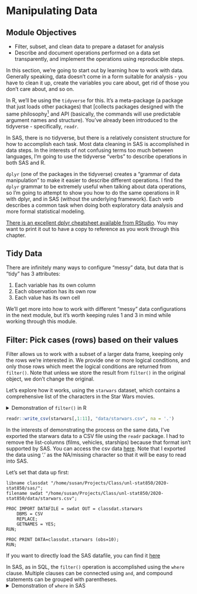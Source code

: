 # Manipulating Data {#manipulating-data}


## Module Objectives {-}

- Filter, subset, and clean data to prepare a dataset for analysis
- Describe and document operations performed on a data set transparently, and implement the operations using reproducible steps.

In this section, we're going to start out by learning how to work with data. Generally speaking, data doesn't come in a form suitable for analysis - you have to clean it up, create the variables you care about, get rid of those you don't care about, and so on. 

In R, we'll be using the `tidyverse` for this. It's a meta-package (a package that just loads other packages) that [collects packages designed with the same philosophy^[The philosophy includes a preference for pipes, ] and API (basically, the commands will use predictable argument names and structure). You've already been introduced to the tidyverse - specifically, `readr`. 

In SAS, there is no tidyverse, but there is a relatively consistent structure for how to accomplish each task. Most data cleaning in SAS is accomplished in data steps. In the interests of not confusing terms too much between languages, I'm going to use the tidyverse "verbs" to describe operations in both SAS and R. 

`dplyr` (one of the packages in the tidyverse) creates a "grammar of data manipulation" to make it easier to describe different operations. I find the `dplyr` grammar to be extremely useful when talking about data operations, so I'm going to attempt to show you how to do the same operations in R with dplyr, and in SAS (without the underlying framework). Each verb describes a common task when doing both exploratory data analysis and more formal statistical modeling. 

<div class="learn-more">
[There is an excellent dplyr cheatsheet available from RStudio](https://github.com/rstudio/cheatsheets/blob/master/data-transformation.pdf). You may want to print it out to have a copy to reference as you work through this chapter. </div>

## Tidy Data

There are infinitely many ways to configure "messy" data, but data that is "tidy" has 3 attributes:

1. Each variable has its own column
2. Each observation has its own row
3. Each value has its own cell

We'll get more into how to work with different "messy" data configurations in the next module, but it's worth keeping rules 1 and 3 in mind while working through this module. 



## Filter: Pick cases (rows) based on their values

Filter allows us to work with a subset of a larger data frame, keeping only the rows we're interested in. We provide one or more logical conditions, and only those rows which meet the logical conditions are returned from `filter()`. Note that unless we store the result from `filter()` in the original object, we don't change the original. 

Let's explore how it works, using the `starwars` dataset, which contains a comprehensive list of the characters in the Star Wars movies. 

<details><summary>Demonstration of `filter()` in R</summary>
```r
library(dplyr)
data(starwars)
starwars

# Get only the people
filter(starwars, species == "Human")

# Get only the people who come from Tatooine
filter(starwars, species == "Human", homeworld == "Tatooine")
```
</details>

```r
readr::write_csv(starwars[,1:11], "data/starwars.csv", na = '.')
```

In the interests of demonstrating the process on the same data, I've exported the starwars data to a CSV file using the `readr` package. I had to remove the list-columns (films, vehicles, starships) because that format isn't supported by SAS. You can access the csv data [here](data/starwars.csv). Note that I exported the data using '.' as the NA/missing character so that it will be easy to read into SAS.

Let's set that data up first: 
```sashtml
libname classdat "/home/susan/Projects/Class/unl-stat850/2020-stat850/sas/";
filename swdat "/home/susan/Projects/Class/unl-stat850/2020-stat850/data/starwars.csv";

PROC IMPORT DATAFILE = swdat OUT = classdat.starwars 
    DBMS = CSV 
    REPLACE; 
    GETNAMES = YES;
RUN;

PROC PRINT DATA=classdat.starwars (obs=10);
RUN;
```

If you want to directly load the SAS datafile, you can find it [here](sas/starwars.sas7bdat)

In SAS, as in SQL, the `filter()` operation is accomplished using the `where` clause. Multiple clauses can be connected using `and`, and compound statements can be grouped with parentheses. 
<details><summary>Demonstration of `where` in SAS</summary>
With these chunks, I am providing the SAS LOG output, because those tell us how many rows are left in the datasets. It's easier and hopefully less to read. 
```saslog
libname classdat "/home/susan/Projects/Class/unl-stat850/2020-stat850/sas/";

/* SAS limits dataset names to 8 characters, which is super annoying. */
/* Sorry the names aren't descriptive... */

DATA tmp1; /* this is the out dataset */
      /* By not having a library attached, I'm saying this is a temp dataset */
  set classdat.starwars;
  where (species = 'Human');
  run;
  
DATA tmp2; 
  set classdat.starwars;
  where (species = 'Human') and (homeworld = 'Tatooine');
  run;
```


## Select

## Group By

## Summarize
